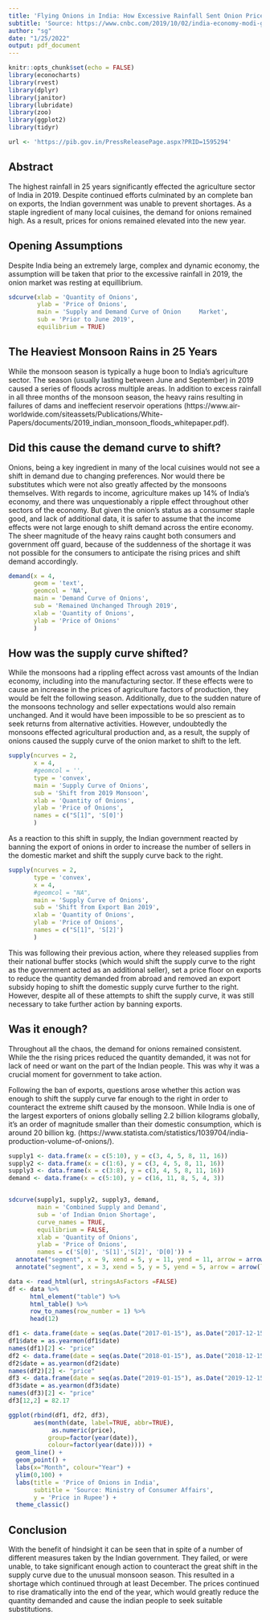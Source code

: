 ```yaml
---
title: 'Flying Onions in India: How Excessive Rainfall Sent Onion Prices Soaring'
subtitle: 'Source: https://www.cnbc.com/2019/10/02/india-economy-modi-government-bans-onion-exports-after-prices-soar.html'
author: "sg"
date: "1/25/2022"
output: pdf_document
---
```


```r
knitr::opts_chunk$set(echo = FALSE)
library(econocharts)
library(rvest)
library(dplyr)
library(janitor)
library(lubridate)
library(zoo)
library(ggplot2)
library(tidyr)

url <- 'https://pib.gov.in/PressReleasePage.aspx?PRID=1595294'
```

## Abstract
The highest rainfall in 25 years significantly effected the agriculture sector of India in 2019.  Despite continued efforts culminated by an complete ban on exports, the Indian government was unable to prevent shortages.  As a staple ingredient of many local cuisines, the demand for onions remained high.  As a result, prices for onions remained elevated into the new year.

## Opening Assumptions

Despite India being an extremely large, complex and dynamic economy, the assumption will be taken that prior to the excessive rainfall in 2019, the onion market was resting at equillibrium.

```r
sdcurve(xlab = 'Quantity of Onions',
        ylab = 'Price of Onions',
        main = 'Supply and Demand Curve of Onion     Market',
        sub = 'Prior to June 2019',
        equilibrium = TRUE)
```

## The Heaviest Monsoon Rains in 25 Years

While the monsoon season is typically a huge boon to India's agriculture sector.  The season (usually lasting between June and September) in 2019 caused a series of floods across multiple areas.  In addition to excess rainfall in all three months of the monsoon season, the heavy rains resulting in failures of dams and ineffecient reservoir operations (https://www.air-worldwide.com/siteassets/Publications/White-Papers/documents/2019_indian_monsoon_floods_whitepaper.pdf).

## Did this cause the demand curve to shift?

Onions, being a key ingredient in many of the local cuisines would not see a shift in demand due to changing preferences.  Nor would there be substitutes which were not also greatly affected by the monsoons themselves.  With regards to income, agriculture makes up 14% of India's economy, and there was unquestionably a ripple effect throughout other sectors of the economy. But given the onion's status as a consumer staple good, and lack of additional data, it is safer to assume that the income effects were not large enough to shift demand across the entire economy.  The sheer magnitude of the heavy rains caught both consumers and government off guard, because of the suddenness of the shortage it was not possible for the consumers to anticipate the rising prices and shift demand accordingly.  

```r
demand(x = 4,
       geom = 'text',
       geomcol = 'NA',
       main = 'Demand Curve of Onions',
       sub = 'Remained Unchanged Through 2019',
       xlab = 'Quantity of Onions',
       ylab = 'Price of Onions'
       )

```

## How was the supply curve shifted?

While the monsoons had a rippling effect across vast amounts of the Indian economy, including into the manufacturing sector.  If these effects were to cause an increase in the prices of agriculture factors of production, they would be felt the following season.  Additionally, due to the sudden nature of the monsoons technology and seller expectations would also remain unchanged. And it would have been impossible to be so prescient as to seek returns from alternative activities.  However, undoubtedly the monsoons effected agricultural production and, as a result, the supply of onions caused the supply curve of the onion market to shift to the left.

```r
supply(ncurves = 2,
       x = 4,
       #geomcol = '',
       type = 'convex',
       main = 'Supply Curve of Onions',
       sub = 'Shift from 2019 Monsoon',
       xlab = 'Quantity of Onions',
       ylab = 'Price of Onions',
       names = c("S[1]", 'S[0]')
       )
```
As a reaction to this shift in supply, the Indian government reacted by banning the export of onions in order to increase the number of sellers in the domestic market and shift the supply curve back to the right.  

```r
supply(ncurves = 2,
       type = 'convex',
       x = 4,
       #geomcol = "NA",
       main = 'Supply Curve of Onions',
       sub = 'Shift from Export Ban 2019',
       xlab = 'Quantity of Onions',
       ylab = 'Price of Onions',
       names = c("S[1]", 'S[2]')
       )
```

This was following their previous action, where they released supplies from their national buffer stocks (which would shift the supply curve to the right as the government acted as an additional seller), set a price floor on exports to reduce the quantity demanded from abroad and removed an export subsidy hoping to shift the domestic supply curve further to the right.  However, despite all of these attempts to shift the supply curve, it was still necessary to take further action by banning exports.

## Was it enough?

Throughout all the chaos, the demand for onions remained consistent.  While the the rising prices reduced the quantity demanded, it was not for lack of need or want on the part of the Indian people.  This was why it was a crucial moment for government to take action.

Following the ban of exports, questions arose whether this action was enough to shift the supply curve far enough to the right in order to counteract the extreme shift caused by the monsoon.  While India is one of the largest exporters of onions globally selling 2.2 billion kilograms globally, it's an order of magnitude smaller than their domestic consumption, which is around 20 billion kg. (https://www.statista.com/statistics/1039704/india-production-volume-of-onions/).

```r
supply1 <- data.frame(x = c(5:10), y = c(3, 4, 5, 8, 11, 16))
supply2 <- data.frame(x = c(1:6), y = c(3, 4, 5, 8, 11, 16))
supply3 <- data.frame(x = c(3:8), y = c(3, 4, 5, 8, 11, 16))
demand <- data.frame(x = c(5:10), y = c(16, 11, 8, 5, 4, 3))


sdcurve(supply1, supply2, supply3, demand,
        main = 'Combined Supply and Demand',
        sub = 'of Indian Onion Shortage',
        curve_names = TRUE,
        equilibrium = FALSE,
        xlab = 'Quantity of Onions',
        ylab = 'Price of Onions',
        names = c('S[0]', 'S[1]','S[2]', 'D[0]')) +
  annotate("segment", x = 9, xend = 5, y = 11, yend = 11, arrow = arrow(length = unit(0.3, "lines")), colour = "grey50") +
  annotate("segment", x = 3, xend = 5, y = 5, yend = 5, arrow = arrow(length = unit(0.3, "lines")), colour = "grey50")
```

```r
data <- read_html(url, stringsAsFactors =FALSE)
df <- data %>% 
      html_element("table") %>% 
      html_table() %>%
      row_to_names(row_number = 1) %>%
      head(12)

df1 <- data.frame(date = seq(as.Date("2017-01-15"), as.Date("2017-12-15"), "1 month"), price = df[, 2])
df1$date = as.yearmon(df1$date)
names(df1)[2] <- "price"
df2 <- data.frame(date = seq(as.Date("2018-01-15"), as.Date("2018-12-15"), "1 month"), value = df[, 3])
df2$date = as.yearmon(df2$date)
names(df2)[2] <- "price"
df3 <- data.frame(date = seq(as.Date("2019-01-15"), as.Date("2019-12-15"), "1 month"), value = df[, 4])
df3$date = as.yearmon(df3$date)
names(df3)[2] <- "price"
df3[12,2] = 82.17

ggplot(rbind(df1, df2, df3), 
       aes(month(date, label=TRUE, abbr=TRUE), 
            as.numeric(price), 
           group=factor(year(date)),  
           colour=factor(year(date)))) +
  geom_line() +
  geom_point() +
  labs(x="Month", colour="Year") +
  ylim(0,100) +
  labs(title = 'Price of Onions in India',
       subtitle = 'Source: Ministry of Consumer Affairs',
       y = 'Price in Rupee') +
  theme_classic()
```

## Conclusion

With the benefit of hindsight it can be seen that in spite of a number of different measures taken by the Indian government.  They failed, or were unable, to take significant enough action to counteract the great shift in the supply curve due to the unusual monsoon season. This resulted in a shortage which continued through at least December.  The prices continued to rise dramatically into the end of the year, which would greatly reduce the quantity demanded and cause the indian people to seek suitable substitutions.